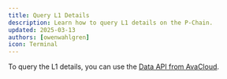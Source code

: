 ```yaml
---
title: Query L1 Details
description: Learn how to query L1 details on the P-Chain.
updated: 2025-03-13
authors: [owenwahlgren]
icon: Terminal
---
```



<ToolboxMdxWrapper walletMode="C-chain">
    <QueryL1Details />
</ToolboxMdxWrapper>

To query the L1 details, you can use the [Data API from AvaCloud](https://developers.avacloud.io/data-api/primary-network/get-subnet-details-by-id).
